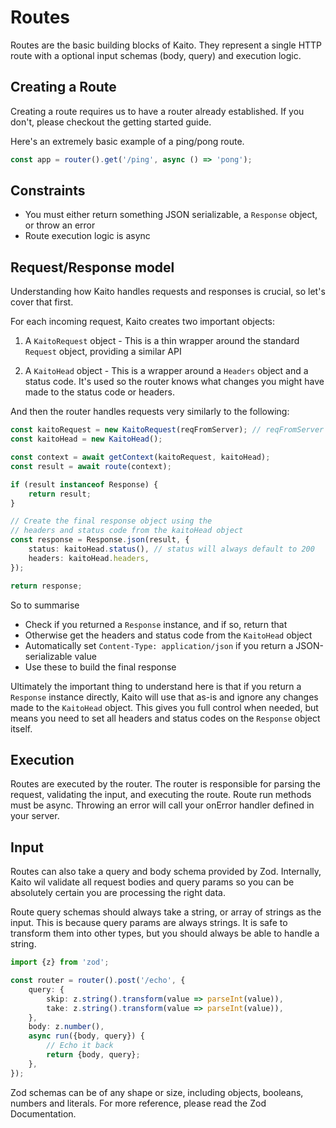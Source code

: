 
# Routes

Routes are the basic building blocks of Kaito. They represent a single HTTP route with a optional input schemas (body, query) and execution logic.

## Creating a Route

Creating a route requires us to have a router already established. If you don't, please checkout the <Link href="/getting-started#concepts">getting started</Link> guide.

Here's an extremely basic example of a ping/pong route.

```ts
const app = router().get('/ping', async () => 'pong');
```

## Constraints

- You must either return something JSON serializable, a `Response` object, or throw an error
- Route execution logic is async

## Request/Response model

Understanding how Kaito handles requests and responses is crucial, so let's cover that first.

For each incoming request, Kaito creates two important objects:

1. A `KaitoRequest` object - This is a thin wrapper around the standard `Request` object, providing a similar API

2. A `KaitoHead` object - This is a wrapper around a `Headers` object and a status code. It's used so the router knows what changes you might have made to the status code or headers.

And then the router handles requests very similarly to the following:

```ts
const kaitoRequest = new KaitoRequest(reqFromServer); // reqFromServer is a `Request` instance
const kaitoHead = new KaitoHead();

const context = await getContext(kaitoRequest, kaitoHead);
const result = await route(context);

if (result instanceof Response) {
	return result;
}

// Create the final response object using the
// headers and status code from the kaitoHead object
const response = Response.json(result, {
	status: kaitoHead.status(), // status will always default to 200
	headers: kaitoHead.headers,
});

return response;
```

So to summarise

- Check if you returned a `Response` instance, and if so, return that
- Otherwise get the headers and status code from the `KaitoHead` object
- Automatically set `Content-Type: application/json` if you return a JSON-serializable value
- Use these to build the final response

Ultimately the important thing to understand here is that if you return a `Response` instance directly, Kaito will use that as-is and ignore any changes made to the `KaitoHead` object. This gives you full control when needed, but means you need to set all headers and status codes on the `Response` object itself.

## Execution

Routes are executed by the router. The router is responsible for parsing the request, validating the input, and executing the route. Route run methods must be async. Throwing an error will call your onError handler defined in your server.

## Input

Routes can also take a query and body schema provided by Zod. Internally, Kaito wil validate all request bodies and query params so you can be absolutely certain you are processing the right data.

Route query schemas should always take a string, or array of strings as the input. This is because query params are always strings. It is safe to transform them into other types, but you should always be able to handle a string.

```ts
import {z} from 'zod';

const router = router().post('/echo', {
	query: {
		skip: z.string().transform(value => parseInt(value)),
		take: z.string().transform(value => parseInt(value)),
	},
	body: z.number(),
	async run({body, query}) {
		// Echo it back
		return {body, query};
	},
});
```

Zod schemas can be of any shape or size, including objects, booleans, numbers and literals. For more reference, please read the <Link href="https://github.com/colinhacks/zod#basic-usage">Zod Documentation</Link>.
